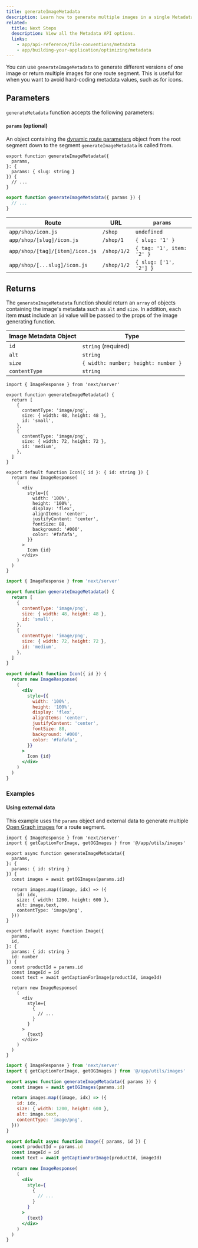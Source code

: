 ```yaml
---
title: generateImageMetadata
description: Learn how to generate multiple images in a single Metadata API special file.
related:
  title: Next Steps
  description: View all the Metadata API options.
  links:
    - app/api-reference/file-conventions/metadata
    - app/building-your-application/optimizing/metadata
---
```


You can use `generateImageMetadata` to generate different versions of one image or return multiple images for one route segment. This is useful for when you want to avoid hard-coding metadata values, such as for icons.

## Parameters

`generateMetadata` function accepts the following parameters:

#### `params` (optional)

An object containing the [dynamic route parameters](/docs/app/building-your-application/routing/dynamic-routes) object from the root segment down to the segment `generateImageMetadata` is called from.

```tsx filename="icon.tsx" switcher
export function generateImageMetadata({
  params,
}: {
  params: { slug: string }
}) {
  // ...
}
```

```jsx filename="icon.js" switcher
export function generateImageMetadata({ params }) {
  // ...
}
```

| Route                           | URL         | `params`                  |
| ------------------------------- | ----------- | ------------------------- |
| `app/shop/icon.js`              | `/shop`     | `undefined`               |
| `app/shop/[slug]/icon.js`       | `/shop/1`   | `{ slug: '1' }`           |
| `app/shop/[tag]/[item]/icon.js` | `/shop/1/2` | `{ tag: '1', item: '2' }` |
| `app/shop/[...slug]/icon.js`    | `/shop/1/2` | `{ slug: ['1', '2'] }`    |

## Returns

The `generateImageMetadata` function should return an `array` of objects containing the image's metadata such as `alt` and `size`. In addition, each item **must** include an `id` value will be passed to the props of the image generating function.

| Image Metadata Object | Type                                |
| --------------------- | ----------------------------------- |
| `id`                  | `string` (required)                 |
| `alt`                 | `string`                            |
| `size`                | `{ width: number; height: number }` |
| `contentType`         | `string`                            |

```tsx filename="icon.tsx" switcher
import { ImageResponse } from 'next/server'

export function generateImageMetadata() {
  return [
    {
      contentType: 'image/png',
      size: { width: 48, height: 48 },
      id: 'small',
    },
    {
      contentType: 'image/png',
      size: { width: 72, height: 72 },
      id: 'medium',
    },
  ]
}

export default function Icon({ id }: { id: string }) {
  return new ImageResponse(
    (
      <div
        style={{
          width: '100%',
          height: '100%',
          display: 'flex',
          alignItems: 'center',
          justifyContent: 'center',
          fontSize: 88,
          background: '#000',
          color: '#fafafa',
        }}
      >
        Icon {id}
      </div>
    )
  )
}
```

```jsx filename="icon.js" switcher
import { ImageResponse } from 'next/server'

export function generateImageMetadata() {
  return [
    {
      contentType: 'image/png',
      size: { width: 48, height: 48 },
      id: 'small',
    },
    {
      contentType: 'image/png',
      size: { width: 72, height: 72 },
      id: 'medium',
    },
  ]
}

export default function Icon({ id }) {
  return new ImageResponse(
    (
      <div
        style={{
          width: '100%',
          height: '100%',
          display: 'flex',
          alignItems: 'center',
          justifyContent: 'center',
          fontSize: 88,
          background: '#000',
          color: '#fafafa',
        }}
      >
        Icon {id}
      </div>
    )
  )
}
```

### Examples

#### Using external data

This example uses the `params` object and external data to generate multiple [Open Graph images](/docs/app/api-reference/file-conventions/metadata/opengraph-image) for a route segment.

```tsx filename="app/products/[id]/opengraph-image.tsx" switcher
import { ImageResponse } from 'next/server'
import { getCaptionForImage, getOGImages } from '@/app/utils/images'

export async function generateImageMetadata({
  params,
}: {
  params: { id: string }
}) {
  const images = await getOGImages(params.id)

  return images.map((image, idx) => ({
    id: idx,
    size: { width: 1200, height: 600 },
    alt: image.text,
    contentType: 'image/png',
  }))
}

export default async function Image({
  params,
  id,
}: {
  params: { id: string }
  id: number
}) {
  const productId = params.id
  const imageId = id
  const text = await getCaptionForImage(productId, imageId)

  return new ImageResponse(
    (
      <div
        style={
          {
            // ...
          }
        }
      >
        {text}
      </div>
    )
  )
}
```

```jsx filename="app/products/[id]/opengraph-image.js" switcher
import { ImageResponse } from 'next/server'
import { getCaptionForImage, getOGImages } from '@/app/utils/images'

export async function generateImageMetadata({ params }) {
  const images = await getOGImages(params.id)

  return images.map((image, idx) => ({
    id: idx,
    size: { width: 1200, height: 600 },
    alt: image.text,
    contentType: 'image/png',
  }))
}

export default async function Image({ params, id }) {
  const productId = params.id
  const imageId = id
  const text = await getCaptionForImage(productId, imageId)

  return new ImageResponse(
    (
      <div
        style={
          {
            // ...
          }
        }
      >
        {text}
      </div>
    )
  )
}
```
